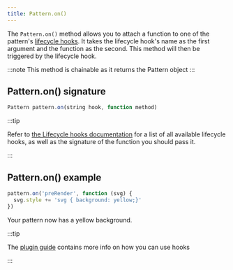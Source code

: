 ```yaml
---
title: Pattern.on()
---
```


The `Pattern.on()` method allows you to attach a function to one of the
pattern's [lifecycle hooks](/reference/hooks/). It takes the
lifecycle hook's name as the first argument and the function as the second.
This method will then be triggered by the lifecycle hook.

:::note
This method is chainable as it returns the Pattern object
:::

## Pattern.on() signature

```js
Pattern pattern.on(string hook, function method)
```

:::tip

Refer to [the Lifecycle hooks documentation](/reference/hooks/) for a list
of all available lifecycle hooks, as well as the signature of the function you
should pass it.

:::

## Pattern.on() example

```js
pattern.on('preRender', function (svg) {
  svg.style += 'svg { background: yellow;}'
})
```

Your pattern now has a yellow background.

:::tip

The [plugin guide](/guides/plugins/) contains more info on how you can use hooks

:::
